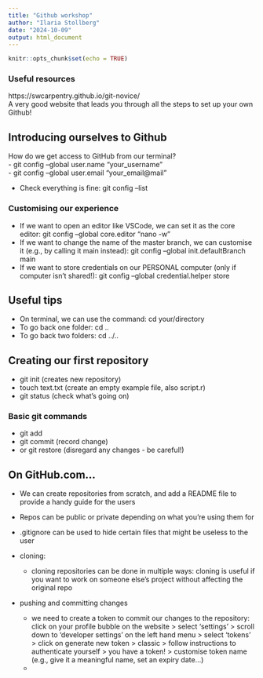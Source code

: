 ---
title: "Github workshop"
author: "Ilaria Stollberg"
date: "2024-10-09"
output: html_document
---

```{r setup, include=FALSE}
knitr::opts_chunk$set(echo = TRUE)
```
### Useful resources
https://swcarpentry.github.io/git-novice/  
A very good website that leads you through all the steps to set up your own Github!

## Introducing ourselves to Github
How do we get access to GitHub from our terminal?  
- git config --global user.name "your_username"  
- git config --global user.email "your_email@mail"  

- Check everything is fine: git config --list  

### Customising our experience
- If we want to open an editor like VSCode, we can set it as the core editor: git config --global core.editor "nano -w"
- If we want to change the name of the master branch, we can customise it (e.g., by calling it main instead): git config --global init.defaultBranch main
- If we want to store credentials on our PERSONAL computer (only if computer isn't shared!): git config --global credential.helper store

## Useful tips
- On terminal, we can use the command: cd your/directory
- To go back one folder: cd ..
- To go back two folders: cd ../..

## Creating our first repository
- git init (creates new repository)
- touch text.txt (create an empty example file, also script.r)
- git status (check what's going on)

### Basic git commands
- git add
- git commit (record change)
- or git restore (disregard any changes - be careful!)

## On GitHub.com...
- We can create repositories from scratch, and add a README file to provide a handy guide for the users
- Repos can be public or private depending on what you're using them for
- .gitignore can be used to hide certain files that might be useless to the user

- cloning:
  - cloning repositories can be done in multiple ways: cloning is useful if you want to work on someone else's project without affecting the original repo

- pushing and committing changes
  - we need to create a token to commit our changes to the repository:
  click on your profile bubble on the website > select 'settings' > scroll down to 'developer settings' on the left hand menu > select 'tokens' > click on generate new token > classic > follow instructions to authenticate yourself > you have a token! > customise token name (e.g., give it a meaningful name, set an expiry date...)
  - 






